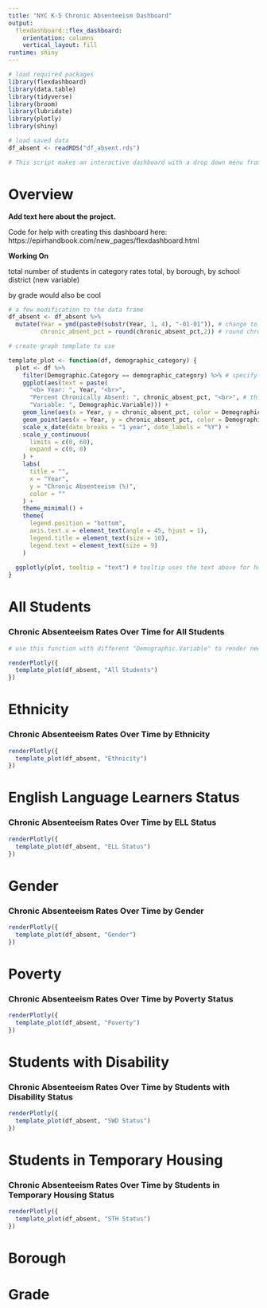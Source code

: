 ```yaml
---
title: "NYC K-5 Chronic Absenteeism Dashboard"
output: 
  flexdashboard::flex_dashboard:
    orientation: columns
    vertical_layout: fill
runtime: shiny
---
```


```r

# load required packages
library(flexdashboard)
library(data.table)
library(tidyverse)
library(broom)
library(lubridate)
library(plotly)
library(shiny)

# load saved data
df_absent <- readRDS("df_absent.rds")

# This script makes an interactive dashboard with a drop down menu from the top. 
```

# Overview

**Add text here about the project.** 

Code for help with creating this dashboard here: https://epirhandbook.com/new_pages/flexdashboard.html

**Working On**

total number of students in category
rates total, by borough, by school district (new variable)

by grade would also be cool 


```r

# a few modification to the data frame 
df_absent <- df_absent %>% 
  mutate(Year = ymd(paste0(substr(Year, 1, 4), "-01-01")), # change to data format, taking first year (lubridate)
         chronic_absent_pct = round(chronic_absent_pct,2)) # round chronic absenteeism rate

# create graph template to use 

template_plot <- function(df, demographic_category) {
  plot <- df %>%
    filter(Demographic.Category == demographic_category) %>% # specify which demographic cat below in renderPlotly()
    ggplot(aes(text = paste(
      "<b> Year: ", Year, "<br>",
      "Percent Chronically Absent: ", chronic_absent_pct, "<br>", # this is what we want displayed in the dynamic plot
      "Variable: ", Demographic.Variable))) +
    geom_line(aes(x = Year, y = chronic_absent_pct, color = Demographic.Variable), inherit.aes = FALSE) +
    geom_point(aes(x = Year, y = chronic_absent_pct, color = Demographic.Variable)) +
    scale_x_date(date_breaks = "1 year", date_labels = "%Y") +
    scale_y_continuous(
      limits = c(0, 60),
      expand = c(0, 0)
    ) +
    labs(
      title = "",
      x = "Year",
      y = "Chronic Absenteeism (%)",
      color = ""
    ) +
    theme_minimal() +
    theme(
      legend.position = "bottom",
      axis.text.x = element_text(angle = 45, hjust = 1),
      legend.title = element_text(size = 10),
      legend.text = element_text(size = 9)
    )
  
  ggplotly(plot, tooltip = "text") # tooltip uses the text above for hover-over info
}


```


# All Students{data-navmenu="Demographic Indicator"}

### Chronic Absenteeism Rates Over Time for All Students

```r

# use this function with different "Demographic.Variable" to render new dynamic plot from the template created above

renderPlotly({
  template_plot(df_absent, "All Students")
})

```


# Ethnicity{data-navmenu="Demographic Indicator"}

### Chronic Absenteeism Rates Over Time by Ethnicity

```r

renderPlotly({
  template_plot(df_absent, "Ethnicity")
})

```


# English Language Learners Status{data-navmenu="Demographic Indicator"}

### Chronic Absenteeism Rates Over Time by ELL Status

```r

renderPlotly({
  template_plot(df_absent, "ELL Status")
})

```

# Gender{data-navmenu="Demographic Indicator"}

### Chronic Absenteeism Rates Over Time by Gender

```r

renderPlotly({
  template_plot(df_absent, "Gender")
})

```

# Poverty{data-navmenu="Demographic Indicator"}

### Chronic Absenteeism Rates Over Time by Poverty Status

```r

renderPlotly({
  template_plot(df_absent, "Poverty")
})

```

# Students with Disability{data-navmenu="Demographic Indicator"}

### Chronic Absenteeism Rates Over Time by Students with Disability Status

```r

renderPlotly({
  template_plot(df_absent, "SWD Status")
})

```

# Students in Temporary Housing{data-navmenu="Demographic Indicator"}

### Chronic Absenteeism Rates Over Time by Students in Temporary Housing Status

```r

renderPlotly({
  template_plot(df_absent, "STH Status")
})

```

# Borough{data-navmenu="Demographic Indicator"}

# Grade{data-navmenu="Demographic Indicator"}